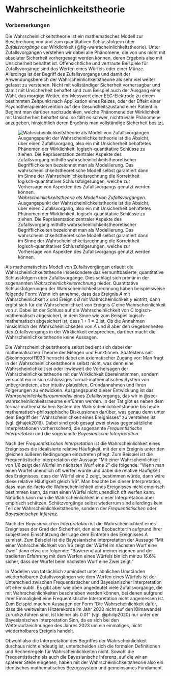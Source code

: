 # Wahrscheinlichkeitstheorie
\normalsize
### Vorbemerkungen {-}

Die Wahrscheinlichkeitstheorie ist ein mathematisches Modell zur Beschreibung 
von und zum quantitativen Schlussfolgern über *Zufallsvorgänge* der Wirklichkeit 
(@fig-wahrscheinlichkeitstheorie). Unter Zufallsvorgängen verstehen wir dabei 
alle Phänomene, die von uns nicht mit absoluter Sicherheit vorhergesagt werden können, 
deren Ergebnis also mit Unsicherheit behaftet ist. Offensichtliche und vertraute 
Beispiele für Zufallsvorgänge sind das Werfen eines Würfels oder einer Münze. 
Allerdings ist der Begriff des Zufallsvorgangs und damit der Anwendungsbereich 
der Wahrscheinlichkeitstheorie als sehr viel weiter gefasst zu verstehen. Nicht 
mit vollständiger Sicherheit vorhersagbar und damit mit Unsicherheit behaftet 
sind zum Beispiel auch der Ausgang einer Wahl, das morgige Wetter, der Messwert 
einer EEG-Elektrode zu einem bestimmten Zeitpunkt nach Applikation eines Reizes, 
oder der Effekt einer Psychotherapieintervention auf den Gesundheitszustand 
einer Patient:in. Beginnt man darüber nachzudenken, welche Phänomene der Wirklichkeit 
mit Unsicherheit behaftet sind, so fällt es schwer, nichttriviale Phänomene anzugeben, 
hinsichtlich deren Ergebnis man vollständige Sicherheit besitzt.

![*Wahrscheinlichkeitstheorie als Modell von Zufallsvorgängen.* Ausgangspunkt der
Wahrscheinlichkeitstheorie ist die Absicht, über einen Zufallsvorgang, also ein mit
Unsicherheit behaftetes Phänomen der Wirklichkeit, logisch-quantitative Schlüsse zu ziehen.
Die Repräsentation zentraler Aspekte des Zufallsvorgang mithilfe wahrscheinlichkeitstheoretischer
Begrifflichkeiten bezeichnet man als Modellierung. Das wahrscheinlichkeitstheoretische
Modell selbst garantiert dann im Sinne der Wahrscheinlichkeitsrechnung die Korrektheit 
logisch-quantitativer Schlussfolgerungen, welche zur Vorhersage von Aspekten des 
Zufallsvorgangs genutzt werden können.](./_figures/200-wahrscheinlichkeitstheorie){#fig-wahrscheinlichkeitstheorie fig-align="center"}

Als mathematisches Modell von Zufallsvorgängen erlaubt die 
Wahrscheinlichkeitstheorie insbesondere das vernunftbasierte, quantitative
Schlussfolgern über Zufallsvorgänge. Dies schlägt sich primär in der sogenannten 
*Wahrscheinlichkeitsrechnung* nieder. Quantitative Schlussfolgerungen der 
Wahrscheinlichkeitsrechnung haben beispielsweise folgende Form: Wenn ich 
annehme, dass das Ereignis $A$ mit Wahrscheinlichkeit $x$ und Ereignis $B$ 
mit Wahrscheinlichkeit $y$ eintritt, dann ergibt sich für die Wahrscheinlichkeit 
von Ereignis $C$ eine Wahrscheinlichkeit von $z$. Dabei ist der Schluss auf die 
Wahrscheinlichkeit von $C$ logisch-mathematisch abgesichert, in dem Sinne wie 
zum Beispiel logisch-mathematisch abgesichert ist, dass $1+1=2$ ist. Ob die 
Annahmen hinsichtlich der Wahrscheinlichkeiten von $A$ und $B$ aber den Gegebenheiten 
des Zufallsvorgangs in der Wirklichkeit entsprechen, darüber macht 
die Wahrscheinlichkeitstheorie keine Aussagen. 

Die Wahrscheinlichkeitstheorie selbst bedient sich dabei der mathematischen 
Theorie der Mengen und Funktionen. Spätestens seit @kolmogoroff1933 herrscht 
dabei ein axiomatischer Zugang vor: Man fragt in der Wahrscheinlichkeitstheorie 
selbst nicht, was denn eine Wahrscheinlichkeit sei oder inwieweit die Vorhersagen 
der Wahrscheinlichkeitstheorie mit der Wirklichkeit übereinstimmen, sondern 
versucht ein in sich schlüssiges formal-mathematisches System von unbegründeten, 
aber intuitiv plausiblen, Grundannahmen und ihren Folgerungen zu entwickeln. 
Ausgangspunkt dieser Entwicklung ist das *Wahrscheinlichkeitsraummodell* eines
Zufallsvorgangs, das wir in @sec-wahrscheinlichkeitsraeume einführen werden.
In der Tat gibt es neben dem formal-mathematischen System der 
Wahrscheinlichkeitstheorie bis heute mathematisch-philosophische Diskussionen darüber, 
was genau denn unter dem Begriff der "Wahrscheinlichkeit eines Ereignisses" zu 
verstehen ist (vgl. @hajek2019). Dabei sind grob gesagt zwei etwas gegensätzliche 
Interpretationen vorherrschend, die sogenannte *Frequentistische Interpretation* 
und die sogenannte *Bayesianische Interpretation*.

Nach der *Frequentistischen Interpretation* ist die Wahrscheinlichkeit eines 
Ereignisses  die idealisierte relative Häufigkeit, mit der ein Ereignis unter 
den gleichen äußeren Bedingungen einzutreten pflegt. Zum Beispiel ist die 
Frequentistische Interpretation der Aussage "Mit einer Wahrscheinlichkeit von
1/6 zeigt der Würfel im nächsten Wurf eine 2" die folgende: "Wenn man einen Würfel 
unendlich oft werfen würde und dabei die relative Häufigkeit des Ereignisses, dass 
der Würfel eine 2 zeigt, bestimmen würde, dann wäre diese relative Häufigkeit 
gleich 1/6". Man beachte bei dieser Interpretation, dass man de-facto die 
Wahrscheinlichkeit eines Ereignisses nicht empirisch bestimmen kann, da man 
einen Würfel nicht unendlich oft werfen kann. Natürlich kann man die 
Wahrscheinlichkeit in dieser Interpretation aber empirisch schätzen. 
Schätzvorgänge selbst wiederrum sind allerdings kein Teil der Wahrscheinlichkeitstheorie, 
sondern der *Frequentistischen* oder *Bayesianischen Inferenz*.  

Nach der *Bayesianischen Interpretation* ist die Wahrscheinlichkeit eines 
Ereignisses  der Grad der Sicherheit, den eine Beobachter:in aufgrund ihrer 
subjektiven Einschätzung der Lage dem Eintreten des Ereignisses $A$ zumisst. 
Zum Beispiel ist die Bayesianische Interpretation der Aussage "Mit einer 
Wahrscheinlichkeit von 1/6 zeigt der Würfel im nächsten Wurf eine Zwei" dann etwa die
folgende: "Basierend auf meiner eigenen und der tradierten Erfahrung mit dem 
Werfen eines Würfels bin ich mir zu 16.6% sicher, dass der Würfel beim nächsten 
Wurf eine Zwei zeigt." 

In Modellen von tatsächlich zumindest unter ähnlichen Umständen wiederholbaren 
Zufallsvorgängen wie dem Werfen eines Würfels ist der Unterschied zwischen 
Frequentistischer und Bayesianischer Interpretation oft eher subtil. Es gibt 
aber wie oben angedeutet viele Zufallsvorgänge, die mit Wahrscheinlichkeiten 
beschrieben werden können, bei denen aufgrund ihrer Einmaligkeit eine 
Frequentistische Interpretation nicht angemessen ist. Zum Beispiel machen 
Aussagen der Form "Die Wahrscheinlichkeit dafür, dass die weltweiten Hitzerekorde 
im Jahr 2023 nicht auf den Klimawandel zurückzuführen sind, ist kleiner als 0.01" (vgl.
@philip2020) nur unter der Bayesianischen Interpretation Sinn, da es sich bei den 
Wetteraufzeichnungen des Jahres 2023 um ein einmaliges, nicht wiederholbares Ereignis handelt.  

Obwohl also die Interpretation des Begriffes der Wahrscheinlichkeit durchaus 
nicht eindeutig ist, unterscheiden sich die formalen Definitionen und Rechenregeln 
für Wahrscheinlichkeiten nicht. Sowohl die Frequentistische als auch die 
Bayesianische Inferenz, auf die wir an späterer Stelle eingehen, haben mit der 
Wahrscheinlichkeitstheorie also ein identisches mathematisches Bezugssystem 
und gemeinsames Fundament.
